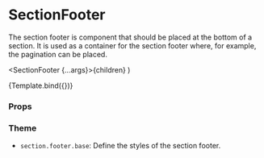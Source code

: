 
<Meta title="Components/Section/SectionFooter" component={SectionFooter} />

# SectionFooter

The section footer is component that should be placed at the bottom of a section.
It is used as a container for the section footer where, for example, the pagination can be placed.

  <SectionFooter {...args}>{children}</SectionFooter>
)

<Canvas>
  <Story name="Section Footer" args={{ children: 'Default Section Footer' }}>
    {Template.bind({})}
  </Story>
</Canvas>

### Props

<ArgsTable story="Default" />

### Theme

- `section.footer.base`: Define the styles of the section footer.
